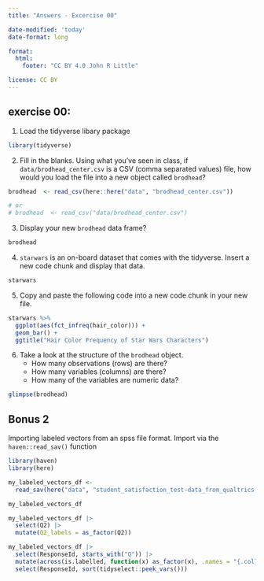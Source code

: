 ```yaml
---
title: "Answers - Excercise 00"

date-modified: 'today'
date-format: long

format: 
  html:
    footer: "CC BY 4.0 John R Little"

license: CC BY    
---
```


## exercise 00:

1.  Load the tidyverse libary package

```r
library(tidyverse)
```

2.  Fill in the blanks. Using what you've seen in class, if `data/brodhead_center.csv` is a CSV (comma separated values) file, how would you load the file into a new object called `brodhead`?

```r
brodhead  <- read_csv(here::here("data", "brodhead_center.csv"))

# or
# brodhead  <- read_csv("data/brodhead_center.csv")
```

3.  Display your new `brodhead` data frame?

```r
brodhead
```

4.  `starwars` is an on-board dataset that comes with the tidyverse. Insert a new code chunk and display that data.

```r
starwars
```

5.  Copy and paste the following code into a new code chunk in your new file.

```r
starwars %>% 
  ggplot(aes(fct_infreq(hair_color))) + 
  geom_bar() + 
  ggtitle("Hair Color Frequency of Star Wars Characters")
```

6.  Take a look at the structure of the `brodhead` object.
    -   How many observations (rows) are there?
    -   How many variables (columns) are there?
    -   How many of the variables are numeric data?

```r
glimpse(brodhead)
```

## Bonus 2

Importing labeled vectors from an spss file format. Import via the `haven::read_sav()` function

```r
library(haven)
library(here)

my_labeled_vectors_df <- 
  read_sav(here("data", "student_satisfaction_test-data_from_qualtrics.sav"))

my_labeled_vectors_df

my_labeled_vectors_df |> 
  select(Q2) |> 
  mutate(Q2_labels = as_factor(Q2))

my_labeled_vectors_df |> 
  select(ResponseId, starts_with("Q")) |> 
  mutate(across(is.labelled, function(x) as_factor(x), .names = "{.col}_label")) |>
  select(ResponseId, sort(tidyselect::peek_vars()))

```
